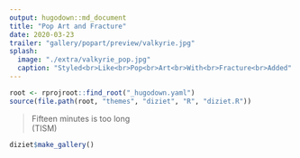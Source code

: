 ```yaml
---
output: hugodown::md_document
title: "Pop Art and Fracture"
date: 2020-03-23
trailer: "gallery/popart/preview/valkyrie.jpg"
splash:
  image: "./extra/valkyrie_pop.jpg"
  caption: "Styled<br>Like<br>Pop<br>Art<br>With<br>Fracture<br>Added"
---
```


```r
root <- rprojroot::find_root("_hugodown.yaml")
source(file.path(root, "themes", "diziet", "R", "diziet.R"))
```

> Fifteen minutes is too long <br>(TISM)

```r
diziet$make_gallery()
```

